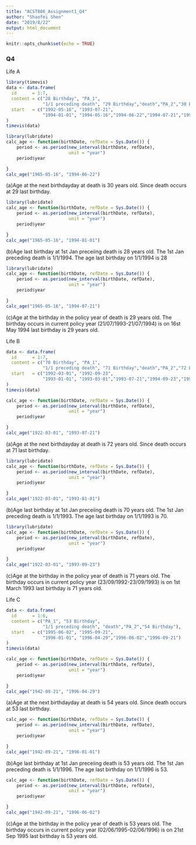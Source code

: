 ---
title: "ACST886_Assignment1_Q4"
author: "Shaofei Shen"
date: "2019/8/22"
output: html_document
---

```{r setup, include=FALSE}
knitr::opts_chunk$set(echo = TRUE)
```

### Q4
Life A
```{r}
library(timevis)
data <- data.frame(
  id      = 1:7,
  content = c("28 Birthday", "PA_1",
              "1/1 preceding death", "29 Birthday","death","PA_2","30 Birthday"),
  start   = c("1992-05-16", "1993-07-21",
              "1994-01-01", "1994-05-16","1994-06-22","1994-07-21","1995-05-16")
)
timevis(data)
```
```{r}
library(lubridate)
calc_age <- function(birthDate, refDate = Sys.Date()) {
    period <- as.period(new_interval(birthDate, refDate),
                        unit = "year")
    period$year

}
calc_age("1965-05-16", "1994-06-22")
```
(a)Age at the next birthdayday at death is 30 years old. Since death occurs at 29 last birthday.

```{r}
library(lubridate)
calc_age <- function(birthDate, refDate = Sys.Date()) {
    period <- as.period(new_interval(birthDate, refDate),
                        unit = "year")
    period$year

}
calc_age("1965-05-16", "1994-01-01")
```
(b)Age last birthday at 1st Jan preceiing death is 28 years old. The 1st Jan preceding death is 1/1/1994. The age last birthday on 1/1/1994 is 28
```{r}
library(lubridate)
calc_age <- function(birthDate, refDate = Sys.Date()) {
    period <- as.period(new_interval(birthDate, refDate),
                        unit = "year")
    period$year

}
calc_age("1965-05-16", "1994-07-21")
```
(c)Age at the birthday in the policy year of death is 29 years old. The birthday occurs in current policy year (21/07/1993-21/07/1994) is on 16st May 1994 last birthday is 29 years old.  
 

Life B
```{r}
data <- data.frame(
  id      = 1:7,
  content = c("70 Birthday", "PA_1",
              "1/1 preceding death", "71 Birthday","death","PA_2","72 Birthday"),
  start   = c("1992-03-01", "1992-09-23",
              "1993-01-01", "1993-03-01","1993-07-21","1994-09-23","1994-03-01")
)
timevis(data)
```
```{r}
calc_age <- function(birthDate, refDate = Sys.Date()) {
    period <- as.period(new_interval(birthDate, refDate),
                        unit = "year")
    period$year

}
calc_age("1922-03-01", "1993-07-21")
```
(a)Age at the next birthdayday at death is 72 years old. Since death occurs at 71 last birthday.
```{r}
library(lubridate)
calc_age <- function(birthDate, refDate = Sys.Date()) {
    period <- as.period(new_interval(birthDate, refDate),
                        unit = "year")
    period$year

}
calc_age("1922-03-01", "1993-01-01")
```
(b)Age last birthday at 1st Jan preceiing death is 70 years old. The 1st Jan preceding death is 1/1/1993. The age last birthday on 1/1/1993 is 70.
```{r}
library(lubridate)
calc_age <- function(birthDate, refDate = Sys.Date()) {
    period <- as.period(new_interval(birthDate, refDate),
                        unit = "year")
    period$year

}
calc_age("1922-03-01", "1993-09-23")
```
(c)Age at the birthday in the policy year of death is 71 years old. The birthday occurs in current policy year (23/09/1992-23/09/1993) is on 1st March 1993 last birthday is 71 years old.


Life C
```{r}
data <- data.frame(
  id      = 1:6,
  content = c("PA_1", "53 Birthday",
              "1/1 preceding death", "death","PA_2","54 Birthday"),
  start   = c("1995-06-02", "1995-09-21",
              "1996-01-01", "1996-04-29","1996-06-02","1996-09-21")
)
timevis(data)
```
```{r}
calc_age <- function(birthDate, refDate = Sys.Date()) {
    period <- as.period(new_interval(birthDate, refDate),
                        unit = "year")
    period$year

}
calc_age("1942-09-21", "1996-04-29")
```
(a)Age at the next birthdayday at death is 54 years old. Since death occurs at 53 last birthday.
```{r}
calc_age <- function(birthDate, refDate = Sys.Date()) {
    period <- as.period(new_interval(birthDate, refDate),
                        unit = "year")
    period$year

}
calc_age("1942-09-21", "1996-01-01")
```
(b)Age last birthday at 1st Jan preceiing death is 53 years old. The 1st Jan preceding death is 1/1/1996. The age last birthday on 1/1/1996 is 53.

```{r}
calc_age <- function(birthDate, refDate = Sys.Date()) {
    period <- as.period(new_interval(birthDate, refDate),
                        unit = "year")
    period$year

}
calc_age("1942-09-21", "1996-06-02")
```
(c)Age at the birthday in the policy year of death is 53 years old. The birthday occurs in current policy year (02/06/1995-02/06/1996) is on 21st Sep 1995 last birthday is 53 years old.